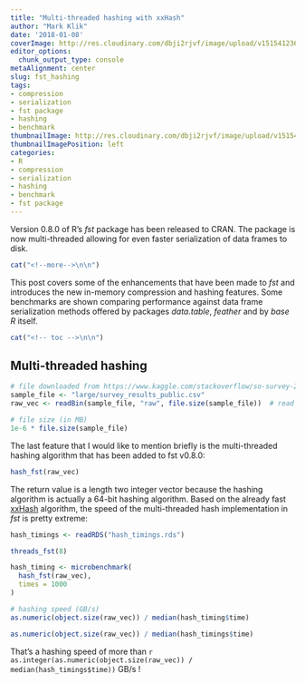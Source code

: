 ```yaml
---
title: "Multi-threaded hashing with xxHash"
author: "Mark Klik"
date: '2018-01-08'
coverImage: http://res.cloudinary.com/dbji2rjvf/image/upload/v1515412365/keywest-sunset_q60rxg.jpg
editor_options:
  chunk_output_type: console
metaAlignment: center
slug: fst_hashing
tags:
- compression
- serialization
- fst package
- hashing
- benchmark
thumbnailImage: http://res.cloudinary.com/dbji2rjvf/image/upload/v1515407395/fingerprint_ecpfcq.jpg
thumbnailImagePosition: left
categories:
- R
- compression
- serialization
- hashing
- benchmark
- fst package
---
```


Version 0.8.0 of R's _fst_ package has been released to CRAN. The package is now multi-threaded allowing for even faster serialization of data frames to disk.

```r
cat("<!--more-->\n\n")
```

This post covers some of the enhancements that have been made to _fst_ and introduces the new in-memory compression and hashing features. Some benchmarks are shown comparing performance against data frame serialization methods offered by packages _data.table_, _feather_ and by _base R_ itself.

```r
cat("<!-- toc -->\n\n")
```


## Multi-threaded hashing

```r
# file downloaded from https://www.kaggle.com/stackoverflow/so-survey-2017
sample_file <- "large/survey_results_public.csv"
raw_vec <- readBin(sample_file, "raw", file.size(sample_file))  # read byte contents 

# file size (in MB)
1e-6 * file.size(sample_file)
```

The last feature that I would like to mention briefly is the multi-threaded hashing algorithm that has been added to fst v0.8.0:

```r
hash_fst(raw_vec)
```

The return value is a length two integer vector because the hashing algorithm is actually a 64-bit hashing algorithm. Based on the already fast [xxHash](http://cyan4973.github.io/xxHash/) algorithm, the speed of the multi-threaded hash implementation in _fst_ is pretty extreme:

```r
hash_timings <- readRDS("hash_timings.rds")
```

```r
threads_fst(8)

hash_timing <- microbenchmark(
  hash_fst(raw_vec),
  times = 1000
)

# hashing speed (GB/s)
as.numeric(object.size(raw_vec)) / median(hash_timing$time)
```

```r
as.numeric(object.size(raw_vec)) / median(hash_timings$time)
```

That's a hashing speed of more than `r as.integer(as.numeric(object.size(raw_vec)) / median(hash_timings$time))` GB/s !

